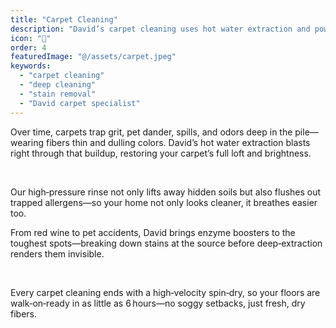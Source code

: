 ```yaml
---
title: "Carpet Cleaning"
description: "David’s carpet cleaning uses hot water extraction and powerful vacuums to pull dirt, pet stains, and odors out of every fiber. Fast‑drying and thorough, we leave carpets looking fresh and ready to use."
icon: "🧹"
order: 4
featuredImage: "@/assets/carpet.jpeg"
keywords:
  - "carpet cleaning"
  - "deep cleaning"
  - "stain removal"
  - "David carpet specialist"
---
```



<Section variant="imageCol3" childSlotClass="flex lg:flex-row-reverse">
  <Section variant="textCol">
    <Section
      variant="headAndP"
      heading={[{ text: "Why Deep‑Clean Carpets Matter", tagName: "h4" }]}
    >
      <p>
        Over time, carpets trap grit, pet dander, spills, and odors deep in the pile—wearing fibers thin and dulling colors. David’s hot water extraction blasts right through that buildup, restoring your carpet’s full loft and brightness.
      </p>
      <br/>
      <p>
        Our high‑pressure rinse not only lifts away hidden soils but also flushes out trapped allergens—so your home not only looks cleaner, it breathes easier too.
      </p>
    </Section>
    <Section
      variant="headAndP"
      heading={[{ text: "Stain‑Fighting Power", tagName: "h4" }]}
    >
      <p>
        From red wine to pet accidents, David brings enzyme boosters to the toughest spots—breaking down stains at the source before deep‑extraction renders them invisible.
      </p>
      <br/>
      <p>
        Every carpet cleaning ends with a high‑velocity spin‑dry, so your floors are walk‑on‑ready in as little as 6 hours—no soggy setbacks, just fresh, dry fibers.
      </p>
    </Section>
  </Section>

  <Section variant="contentImgSec">
  <VideoWithFallback
    featuredVideo={featuredVideo}
    poster={ImagePoster}
    altText={"David cleaning a couch"}
    className="mx-auto"
  />
</Section>
</Section>
